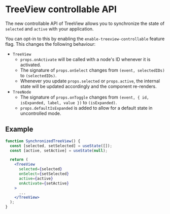 # TreeView controllable API

The new controllable API of TreeView allows you to synchronize the state of `selected` and `active` with your application.

You can opt-in to this by enabling the `enable-treeview-controllable` feature flag. This changes the following behaviour:

- `TreeView`
  - `props.onActivate` will be called with a node's ID whenever it is activated.
  - The signature of `props.onSelect` changes from `(event, selectedIDs)` to `(selectedIDs)`.
  - Whenever you update `props.selected` or `props.active`, the internal state will be updated accordingly and the component re-renders.
- `TreeNode`
  - The signature of `props.onToggle` changes from `(event, { id, isExpanded, label, value })` to `(isExpanded)`.
  - `props.defaultIsExpanded` is added to allow for a default state in uncontrolled mode.

## Example

```jsx
function SynchronizedTreeView() {
  const [selected, setSelected] = useState([]);
  const [active, setActive] = useState(null);

  return (
    <TreeView
      selected={selected}
      onSelect={setSelected}
      active={active}
      onActivate={setActive}
    >
      ...
    </TreeView>
  );
}
```
